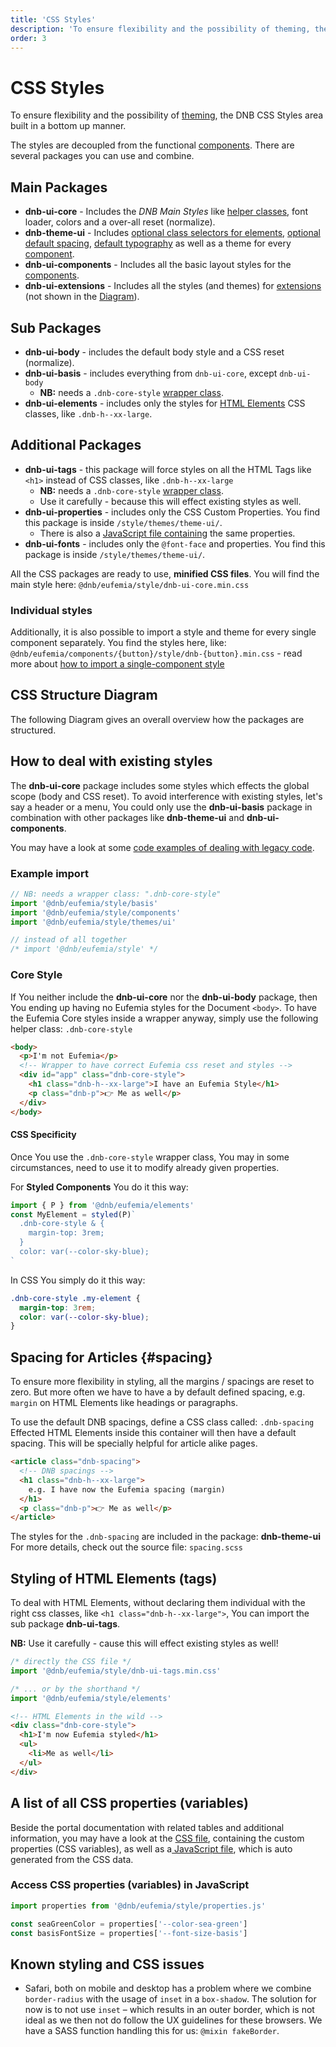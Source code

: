 ```yaml
---
title: 'CSS Styles'
description: 'To ensure flexibility and the possibility of theming, the DNB CSS Styles area built as flexible packages you can import and combine.'
order: 3
---
```



# CSS Styles

To ensure flexibility and the possibility of [theming](/uilib/usage/customisation/theming), the DNB CSS Styles area built in a bottom up manner.

The styles are decoupled from the functional [components](/uilib/components).
There are several packages you can use and combine.

## Main Packages

- **dnb-ui-core** - Includes the _DNB Main Styles_ like [helper classes](/uilib/helpers), font loader, colors and a over-all reset (normalize).
- **dnb-theme-ui** - Includes [optional class selectors for elements](/uilib/elements), [optional default spacing](#spacing), [default typography](/uilib/typography) as well as a theme for every [component](/uilib/components).
- **dnb-ui-components** - Includes all the basic layout styles for the [components](/uilib/components).
- **dnb-ui-extensions** - Includes all the styles (and themes) for [extensions](/uilib/extensions) (not shown in the [Diagram](#css-structure-diagram)).

## Sub Packages

- **dnb-ui-body** - includes the default body style and a CSS reset (normalize).
- **dnb-ui-basis** - includes everything from `dnb-ui-core`, except `dnb-ui-body`
  - **NB:** needs a `.dnb-core-style` [wrapper class](/uilib/usage/customisation/styling#core-style).
- **dnb-ui-elements** - includes only the styles for [HTML Elements](/uilib/elements) CSS classes, like `.dnb-h--xx-large`.

## Additional Packages

- **dnb-ui-tags** - this package will force styles on all the HTML Tags like `<h1>` instead of CSS classes, like `.dnb-h--xx-large`
  - **NB:** needs a `.dnb-core-style` [wrapper class](/uilib/usage/customisation/styling#core-style).
  - Use it carefully - because this will effect existing styles as well.
- **dnb-ui-properties** - includes only the CSS Custom Properties. You find this package is inside `/style/themes/theme-ui/`.
  - There is also a [JavaScript file containing](/uilib/usage/customisation/styling#a-list-of-all-css-properties) the same properties.
- **dnb-ui-fonts** - includes only the `@font-face` and properties. You find this package is inside `/style/themes/theme-ui/`.

All the CSS packages are ready to use, **minified CSS files**. You will find the main style here: `@dnb/eufemia/style/dnb-ui-core.min.css`

### Individual styles

Additionally, it is also possible to import a style and theme for every single component separately. You find the styles here, like: `@dnb/eufemia/components/{button}/style/dnb-{button}.min.css` - read more about [how to import a single-component style](/uilib/usage/customisation/styling/consume-styles#single-component-only)

## CSS Structure Diagram

The following Diagram gives an overall overview how the packages are structured.

<div class="margin-bottom">
  <CSSDiagram />
</div>

## How to deal with existing styles

The **dnb-ui-core** package includes some styles which effects the global scope (body and CSS reset). To avoid interference with existing styles, let's say a header or a menu, You could only use the **dnb-ui-basis** package in combination with other packages like **dnb-theme-ui** and **dnb-ui-components**.

You may have a look at some [code examples of dealing with legacy code](/uilib/usage/customisation/styling/legacy-styling).

### Example import

```js
// NB: needs a wrapper class: ".dnb-core-style"
import '@dnb/eufemia/style/basis'
import '@dnb/eufemia/style/components'
import '@dnb/eufemia/style/themes/ui'

// instead of all together
/* import '@dnb/eufemia/style' */
```

### Core Style

If You neither include the **dnb-ui-core** nor the **dnb-ui-body** package, then You ending up having no Eufemia styles for the Document `<body>`. To have the Eufemia Core styles inside a wrapper anyway, simply use the following helper class: `.dnb-core-style`

```html
<body>
  <p>I'm not Eufemia</p>
  <!-- Wrapper to have correct Eufemia css reset and styles -->
  <div id="app" class="dnb-core-style">
    <h1 class="dnb-h--xx-large">I have an Eufemia Style</h1>
    <p class="dnb-p">👉 Me as well</p>
  </div>
</body>
```

#### CSS Specificity

Once You use the `.dnb-core-style` wrapper class, You may in some circumstances, need to use it to modify already given properties.

For **Styled Components** You do it this way:

```jsx
import { P } from '@dnb/eufemia/elements'
const MyElement = styled(P)`
  .dnb-core-style & {
    margin-top: 3rem;
  }
  color: var(--color-sky-blue);
`
```

In CSS You simply do it this way:

```css
.dnb-core-style .my-element {
  margin-top: 3rem;
  color: var(--color-sky-blue);
}
```

## Spacing for Articles \{#spacing\}

To ensure more flexibility in styling, all the margins / spacings are reset to zero. But more often we have to have a by default defined spacing, e.g. `margin` on HTML Elements like headings or paragraphs.

To use the default DNB spacings, define a CSS class called: `.dnb-spacing`
Effected HTML Elements inside this container will then have a default spacing. This will be specially helpful for article alike pages.

```html
<article class="dnb-spacing">
  <!-- DNB spacings -->
  <h1 class="dnb-h--xx-large">
    e.g. I have now the Eufemia spacing (margin)
  </h1>
  <p class="dnb-p">👉 Me as well</p>
</article>
```

The styles for the `.dnb-spacing` are included in the package: **dnb-theme-ui**
For more details, check out the source file: `spacing.scss`

## Styling of HTML Elements (tags)

To deal with HTML Elements, without declaring them individual with the right css classes, like `<h1 class="dnb-h--xx-large">`, You can import the sub package **dnb-ui-tags**.

**NB:** Use it carefully - cause this will effect existing styles as well!

```js
/* directly the CSS file */
import '@dnb/eufemia/style/dnb-ui-tags.min.css'

/* ... or by the shorthand */
import '@dnb/eufemia/style/elements'
```

```html
<!-- HTML Elements in the wild -->
<div class="dnb-core-style">
  <h1>I'm now Eufemia styled</h1>
  <ul>
    <li>Me as well</li>
  </ul>
</div>
```

## A list of all CSS properties (variables)

Beside the portal documentation with related tables and additional information, you may have a look at the [CSS file](https://unpkg.com/browse/@dnb/eufemia@latest/style/dnb-ui-properties.css), containing the custom properties (CSS variables), as well as a[ JavaScript file](https://unpkg.com/browse/@dnb/eufemia@latest/style/properties.js), which is auto generated from the CSS data.

### Access CSS properties (variables) in JavaScript

```js
import properties from '@dnb/eufemia/style/properties.js'

const seaGreenColor = properties['--color-sea-green']
const basisFontSize = properties['--font-size-basis']
```

## Known styling and CSS issues

- Safari, both on mobile and desktop has a problem where we combine `border-radius` with the usage of `inset` in a `box-shadow`. The solution for now is to not use `inset` – which results in an outer border, which is not ideal as we then not do follow the UX guidelines for these browsers. We have a SASS function handling this for us: `@mixin fakeBorder`.

